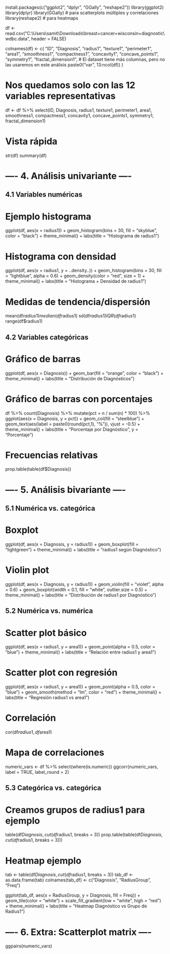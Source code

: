 
install.packages(c("ggplot2", "dplyr", "GGally", "reshape2"))
library(ggplot2)
library(dplyr)
library(GGally)   # para scatterplots múltiples y correlaciones
library(reshape2) # para heatmaps


df <- read.csv("C:\\Users\\samit\\Downloads\\breast+cancer+wisconsin+diagnostic\\wdbc.data",
               header = FALSE)


colnames(df) <- c(
  "ID", "Diagnosis",
  "radius1", "texture1", "perimeter1", "area1", "smoothness1",
  "compactness1", "concavity1", "concave_points1", "symmetry1", "fractal_dimension1",
  # El dataset tiene más columnas, pero no las usaremos en este análisis
  paste0("var", 13:ncol(df))
)

# Nos quedamos solo con las 12 variables representativas
df <- df %>%
  select(ID, Diagnosis, radius1, texture1, perimeter1, area1, smoothness1,
         compactness1, concavity1, concave_points1, symmetry1, fractal_dimension1)

# Vista rápida
str(df)
summary(df)

# ---- 4. Análisis univariante ----

## 4.1 Variables numéricas
# Ejemplo histograma
ggplot(df, aes(x = radius1)) +
  geom_histogram(bins = 30, fill = "skyblue", color = "black") +
  theme_minimal() +
  labs(title = "Histograma de radius1")

# Histograma con densidad
ggplot(df, aes(x = radius1, y = ..density..)) +
  geom_histogram(bins = 30, fill = "lightblue", alpha = 0.6) +
  geom_density(color = "red", size = 1) +
  theme_minimal() +
  labs(title = "Histograma + Densidad de radius1")

# Medidas de tendencia/dispersión
mean(df$radius1)
median(df$radius1)
sd(df$radius1)
IQR(df$radius1)
range(df$radius1)

## 4.2 Variables categóricas
# Gráfico de barras
ggplot(df, aes(x = Diagnosis)) +
  geom_bar(fill = "orange", color = "black") +
  theme_minimal() +
  labs(title = "Distribución de Diagnósticos")

# Gráfico de barras con porcentajes
df %>%
  count(Diagnosis) %>%
  mutate(pct = n / sum(n) * 100) %>%
  ggplot(aes(x = Diagnosis, y = pct)) +
  geom_col(fill = "steelblue") +
  geom_text(aes(label = paste0(round(pct,1), "%")), vjust = -0.5) +
  theme_minimal() +
  labs(title = "Porcentaje por Diagnóstico", y = "Porcentaje")

# Frecuencias relativas
prop.table(table(df$Diagnosis))

# ---- 5. Análisis bivariante ----

## 5.1 Numérica vs. categórica
# Boxplot
ggplot(df, aes(x = Diagnosis, y = radius1)) +
  geom_boxplot(fill = "lightgreen") +
  theme_minimal() +
  labs(title = "radius1 según Diagnóstico")

# Violin plot
ggplot(df, aes(x = Diagnosis, y = radius1)) +
  geom_violin(fill = "violet", alpha = 0.6) +
  geom_boxplot(width = 0.1, fill = "white", outlier.size = 0.5) +
  theme_minimal() +
  labs(title = "Distribución de radius1 por Diagnóstico")

## 5.2 Numérica vs. numérica
# Scatter plot básico
ggplot(df, aes(x = radius1, y = area1)) +
  geom_point(alpha = 0.5, color = "blue") +
  theme_minimal() +
  labs(title = "Relación entre radius1 y area1")

# Scatter plot con regresión
ggplot(df, aes(x = radius1, y = area1)) +
  geom_point(alpha = 0.5, color = "blue") +
  geom_smooth(method = "lm", color = "red") +
  theme_minimal() +
  labs(title = "Regresión radius1 vs area1")

# Correlación
cor(df$radius1, df$area1)

# Mapa de correlaciones
numeric_vars <- df %>% select(where(is.numeric))
ggcorr(numeric_vars, label = TRUE, label_round = 2)

## 5.3 Categórica vs. categórica
# Creamos grupos de radius1 para ejemplo
table(df$Diagnosis, cut(df$radius1, breaks = 3))
prop.table(table(df$Diagnosis, cut(df$radius1, breaks = 3)))

# Heatmap ejemplo
tab <- table(df$Diagnosis, cut(df$radius1, breaks = 3))
tab_df <- as.data.frame(tab)
colnames(tab_df) <- c("Diagnosis", "RadiusGroup", "Freq")

ggplot(tab_df, aes(x = RadiusGroup, y = Diagnosis, fill = Freq)) +
  geom_tile(color = "white") +
  scale_fill_gradient(low = "white", high = "red") +
  theme_minimal() +
  labs(title = "Heatmap Diagnóstico vs Grupo de Radius1")

# ---- 6. Extra: Scatterplot matrix ----
ggpairs(numeric_vars)

